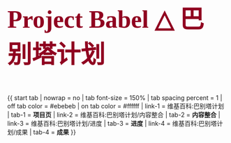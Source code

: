 <div style = "color: #900020; font-size: 4em; font-family: Copperplate, 'Copperplate Gothic Light', serif">
'''Project Babel △ 巴别塔计划'''
</div>
{{ start tab
| nowrap  = no
| tab font-size = 150%
| tab spacing percent = 1
| off tab color       = #ebebeb
| on tab color        = #ffffff
| link-1  = 维基百科:巴别塔计划
| tab-1   = '''项目页'''
| link-2  = 维基百科:巴别塔计划/内容整合
| tab-2   = '''内容整合'''
| link-3 = 维基百科:巴别塔计划/进度
| tab-3 = '''进度'''
| link-4 = 维基百科:巴别塔计划/成果
| tab-4 = '''成果'''
}}</div><span class="plainlinks"><noinclude>
{{clear}}
{{documentation}}
</noinclude>